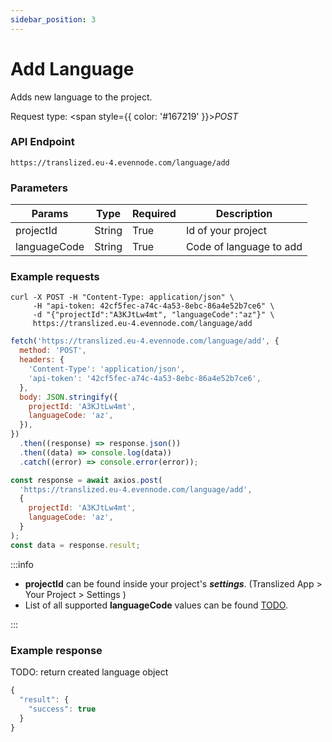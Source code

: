 ```yaml
---
sidebar_position: 3
---
```



# Add Language

Adds new language to the project.

Request type: <span style={{ color: '#167219' }}>_POST_</span>

### API Endpoint

```url
https://translized.eu-4.evennode.com/language/add
```

### Parameters

| Params       | Type   | Required | Description             |
| ------------ | ------ | -------- | ----------------------- |
| projectId    | String | True     | Id of your project      |
| languageCode | String | True     | Code of language to add |

### Example requests

<Tabs className="api-tabs">
<TabItem value="cURL" label="cURL">

```curl
curl -X POST -H "Content-Type: application/json" \
     -H "api-token: 42cf5fec-a74c-4a53-8ebc-86a4e52b7ce6" \
     -d "{"projectId":"A3KJtLw4mt", "languageCode":"az"}" \
     https://translized.eu-4.evennode.com/language/add
```

</TabItem>
<TabItem value="js-fetch" label="Javascript Fetch">

```js
fetch('https://translized.eu-4.evennode.com/language/add', {
  method: 'POST',
  headers: {
    'Content-Type': 'application/json',
    'api-token': '42cf5fec-a74c-4a53-8ebc-86a4e52b7ce6',
  },
  body: JSON.stringify({
    projectId: 'A3KJtLw4mt',
    languageCode: 'az',
  }),
})
  .then((response) => response.json())
  .then((data) => console.log(data))
  .catch((error) => console.error(error));
```

</TabItem>
<TabItem value="js-axios" label="Javascript Axios">

```js
const response = await axios.post(
  'https://translized.eu-4.evennode.com/language/add',
  {
    projectId: 'A3KJtLw4mt',
    languageCode: 'az',
  }
);
const data = response.result;
```

</TabItem>
</Tabs>

:::info

- **projectId** can be found inside your project's **_settings_**. (Translized App > Your Project > Settings )
- List of all supported **languageCode** values can be found [TODO](#).

:::

### Example response

TODO: return created language object

```js
{
  "result": {
    "success": true
  }
}
```
